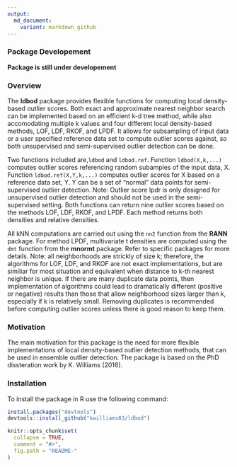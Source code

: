 ```yaml
---
output:
  md_document:
    variant: markdown_github
---
```


### Package Developement
**Package is still under developement**

### Overview

The **ldbod** package provides flexible functions for computing local density-based outlier scores. Both exact and approximate nearest neighbor search can be implemented based on an efficient k-d tree method, while also accomodating multiple k values and four different local density-based methods, LOF, LDF, RKOF, and LPDF.  It allows for subsampling of input data or a user specified reference data set to compute outlier scores against, so both unsupervised and semi-supervised outlier detection can be done.  

Two functions included are,`ldbod` and `ldbod.ref`.  Function `ldbod(X,k,...)` computes outlier scores referencing random subamples of the input data, X.  Function `ldbod.ref(X,Y,k,...)` computes outlier scores for X based on a reference data set, Y.  Y can be a set of "normal" data points for semi-supervised outlier detection. Note: Outlier score lpdr is only designed for unsupervised outlier detection and should not be used in the semi-supervised setting. Both functions can return nine outlier scores based on the methods LOF, LDF, RKOF, and LPDF.  Each method returns both densities and relative densities. 

All kNN computations are carried out using the `nn2` function from the **RANN** package. For method LPDF, multivariate t densities are computed using the `dmt` function from the **mnormt** package.  Refer to specific packages for more details.  Note: all neighborhoods are strickly of size k; therefore, the algorithms for LOF, LDF, and RKOF are not exact implementations, but are similiar for most situation and equivalent when distance to k-th nearest neighbor is unique.  If there are many duplicate data points, then implementation of algorithms could lead to dramatically different (positive or negative) results than those that allow neighborhood sizes larger than k, especially if k is relatively small.  Removing duplicates is recommended before computing outlier scores unless there is good reason to keep them.
  

### Motivation
The main motivation for this package is the need for more flexible implementations of local density-based outlier detection methods, that can be used in ensemble outlier detection. The package is based on the PhD dissteration work by K. Williams (2016).



### Installation
To install the package in R use the following command: 
``` r
install.packages("devtools")
devtools::install_github("kwilliams83/ldbod")
```



<!-- README.md is generated from README.Rmd. Please edit that file -->

```r
knitr::opts_chunk$set(
  collapse = TRUE,
  comment = "#>",
  fig.path = "README-"
)
```
